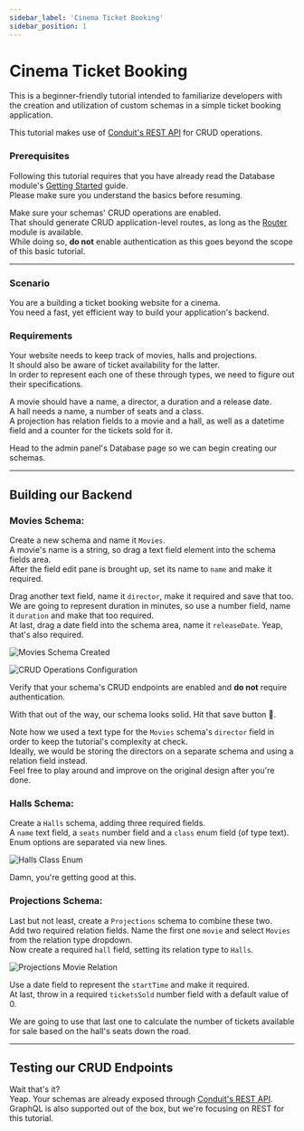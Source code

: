 ```yaml
---
sidebar_label: 'Cinema Ticket Booking'
sidebar_position: 1
---
```


# Cinema Ticket Booking

This is a beginner-friendly tutorial intended to familiarize developers with the creation and
utilization of custom schemas in a simple ticket booking application.

This tutorial makes use of [Conduit's REST API](../../router/rest) for CRUD operations.

### Prerequisites

Following this tutorial requires that you have already read the Database module's 
[Getting Started](../get-started.mdx) guide.<br />
Please make sure you understand the basics before resuming.

Make sure your schemas' CRUD operations are enabled.<br />
That should generate CRUD application-level routes, as long as the [Router](../../router) module is available.<br />
While doing so, **do not** enable authentication as this goes beyond the scope of this basic tutorial.

-------------------------------------------------

### Scenario

You are a building a ticket booking website for a cinema.<br />
You need a fast, yet efficient way to build your application's backend.

### Requirements

Your website needs to keep track of movies, halls and projections.<br />
It should also be aware of ticket availability for the latter.<br />
In order to represent each one of these through types, we need to figure out their specifications.

A movie should have a name, a director, a duration and a release date.<br />
A hall needs a name, a number of seats and a class.<br />
A projection has relation fields to a movie and a hall, as well as a datetime field and 
a counter for the tickets sold for it.

Head to the admin panel's Database page so we can begin creating our schemas.<br />

-------------------------------------------------

## Building our Backend

### Movies Schema:

Create a new schema and name it `Movies`.<br />
A movie's name is a string, so drag a text field element into the schema fields area.<br />
After the field edit pane is brought up, set its name to `name` and make it required.

Drag another text field, name it `director`, make it required and save that too.<br />
We are going to represent duration in minutes, so use a number field, name it `duration` and make that too required.<br />
At last, drag a date field into the schema area, name it `releaseDate`. Yeap, that's also required.

![Movies Schema Created](/v0.14/modules/database/tutorials/cinema_tickets_booking/movies_schema_created.png)

<div style={{textAlign: 'center'}}>

![CRUD Operations Configuration](/v0.14/modules/database/admin/schema_edit_crud.png)

Verify that your schema's CRUD endpoints are enabled and **do not** require authentication.
</div>

With that out of the way, our schema looks solid. Hit that save button 💾.

Note how we used a text type for the `Movies` schema's `director` field in
order to keep the tutorial's complexity at check.<br />
Ideally, we would be storing the directors on a separate schema and using a relation field instead.<br />
Feel free to play around and improve on the original design after you're done.

### Halls Schema:

Create a `Halls` schema, adding three required fields.<br />
A `name` text field, a `seats` number field and a `class` enum field (of type text).<br />
Enum options are separated via new lines.

![Halls Class Enum](/v0.14/modules/database/tutorials/cinema_tickets_booking/halls_class_enum.png)

Damn, you're getting good at this.

### Projections Schema:

Last but not least, create a `Projections` schema to combine these two.<br />
Add two required relation fields. Name the first one `movie` and select `Movies` from the relation type dropdown.<br />
Now create a required `hall` field, setting its relation type to `Halls`.

![Projections Movie Relation](/v0.14/modules/database/tutorials/cinema_tickets_booking/projections_movie_relation.png)

Use a date field to represent the `startTime` and make it required.<br />
At last, throw in a required `ticketsSold` number field with a default value of 0.

We are going to use that last one to calculate the number of tickets available for sale based on the hall's seats down the road.

-------------------------------------------------

## Testing our CRUD Endpoints

Wait that's it?<br />
Yeap. Your schemas are already exposed through [Conduit's REST API](../../router/rest).<br />
GraphQL is also supported out of the box, but we're focusing on REST for this tutorial.

<!--
**TODO**

-------------------------------------------------

## Registering Custom Endpoints

**TODO**

-------------------------------------------------

## Finishing Touches

**TODO**
-->
